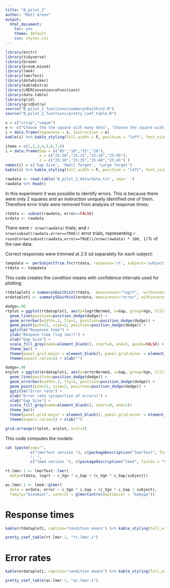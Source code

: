```yaml
---
title: "B_pilot_2"
author: "Matt Green"
output:
  html_document:
    toc: yes
    theme: default
    css: styles.css
---
```


```r
library(knitr)
library(tidyverse)
library(broom)
library(broom.mixed)
library(lme4)
library(lmerTest)
library(dotwhisker)
library(kableExtra)
library(LMERConvenienceFunctions)
library(data.table)
library(grid)
library(gridExtra)
source("B_pilot_2_functions/summarySEwithin2.R")
source("B_pilot_2_functions/pretty_coef_table.R")
```

```r
v = c("crisp","vague")
e <- c("Choose the the square with many dots", "Choose the square with 20 dots")
i = data.frame(Vagueness = v, Instruction = e)
kable(i) %>% kable_styling(full_width = F, position = "left", font_size = 11) 
```

```r
items = c(1,2,3,4,5,6,7,8)
i = data.frame(Gap = c("05","10","15","20"),
               x = c("25:20","25:15","25:10","25:05"),
               z = c("25:30","25:35","25:40","25:45") )
names(i) = c('Gap Size', 'Small Target', 'Large Target')
kable(i) %>% kable_styling(full_width = F, position = "left", font_size = 11) 
```

```r
rawdata <- read.table('B_pilot_2_data/data.txt', sep=' ')
rawdata %>% head() 
```

In this experiment it was possible to identify errors.
This is because there were only 2 squares and an instruction uniquely identified one of them.
Therefore error trials were removed from analysis of response times: 

```r
rtdata <- subset(rawdata, error==FALSE)
erdata <- rawdata
```

There were `r nrow(rawdata)` trials; and `r  nrow(subset(rawdata,error==TRUE))` error trials, representing 
`r round(nrow(subset(rawdata,error==TRUE))/nrow(rawdata) * 100, 1)`% of the raw data.

Correct responses were trimmed at 2.5 sd separately for each subject:

```r
tempdata <- perSubjectTrim.fnc(rtdata, response='rt', subject='subject', trim = 2.5)$data
rtdata <- tempdata
```

This code creates the condition means with confidence intervals used for plotting:

```r
rtdataplot1 = summarySEwithin2(rtdata,  measurevar="logrt",  withinvars=c("Vgn","Gap"), idvar="subject")
erdataplot1 <- summarySEwithin2(erdata, measurevar="error", withinvars=c("Vgn","Gap"), idvar="subject")
```

```r
dodge=.06
rtplot = ggplot(rtdataplot1, aes(y=logrtNormed, x=Gap, group=Vgn, fill=Vgn, shape=Vgn, ymin=logrtNormed-ci, ymax=logrtNormed+ci)) + 
  geom_line(position=position_dodge(dodge)) + 
  geom_errorbar(width=.3, lty=1, position=position_dodge(dodge)) + 
  geom_point(pch=21, size=2, position=position_dodge(dodge)) +
  ggtitle("Response time") + 
  ylab("Respone time (log (ms))") + 
  xlab("Gap Size") +
  scale_fill_grey(name=element_blank(), start=0, end=1, guide=FALSE) +
  theme_bw() +
  theme(panel.grid.major = element_blank(), panel.grid.minor = element_blank(), legend.key = element_blank() ) +
  theme(aspect.ratio=1) + xlab("")
```

```r
dodge=.06
erplot = ggplot(erdataplot1, aes(y=errorNormed, x=Gap, group=Vgn, fill=Vgn, shape=Vgn, ymin=errorNormed-ci, ymax=errorNormed+ci)) + 
  geom_line(position=position_dodge(dodge)) + 
  geom_errorbar(width=.3, lty=1, position=position_dodge(dodge)) + 
  geom_point(pch=21, size=2, position=position_dodge(dodge)) +
  ggtitle("Error rate") + 
  ylab("Error rate (proportion of errors)") + 
  xlab("Gap Size") +
  scale_fill_grey(name=element_blank(), start=0, end=1)+
  theme_bw()+
  theme(panel.grid.major = element_blank(), panel.grid.minor = element_blank(), legend.key = element_blank() )+
  theme(aspect.ratio=1) + xlab("")
```

```r
grid.arrange(rtplot, erplot, ncol=2)
```

This code computes the models:

```r
cat (paste(sep="", 
           c("lmerTest version "), c(packageDescription("lmerTest", fields = "Version")),
           "; ", 
           c("lme4 version "), c(packageDescription("lme4", fields = "Version"))) ) 
```

```r
rt.lmer.1 <- lmerTest::lmer(
  data=rtdata, logrt ~ c_Vgn * c_Gap + (c_Vgn * c_Gap|subject))

ac.lmer.1 <- lme4::glmer(
  data = erdata, error ~ c_Vgn * c_Gap + (c_Vgn * c_Gap | subject), 
  family="binomial", control = glmerControl(optimizer = "bobyqa"))
```

# Response times

```r
kable(rtdataplot1, caption="condition means") %>% kable_styling(full_width = F, position = "left", font_size = 11) 
```

```r
pretty_coef_table(rt.lmer.1, "rt.lmer.1")
```

# Error rates

```r
kable(erdataplot1, caption="condition means") %>% kable_styling(full_width = F, position = "left", font_size = 11) 
```

```r
pretty_coef_table(ac.lmer.1, "ac.lmer.1")
```

<!-- ```{r} -->
<!-- rt.lmer.2 <- lmerTest::lmer( -->
<!--   data=rtdata, logrt ~ c_Vgn * c_Gap + c_Ord + c_Qty + (c_Vgn * c_Gap + c_Ord + c_Qty | subject)) -->
<!-- ``` -->

<!-- ```{r} -->
<!-- ac.lmer.2 <- lme4::glmer( -->
<!--   data = erdata, error ~ c_Vgn * c_Gap + c_Ord + c_Qty + (c_Vgn * c_Gap + c_Ord + c_Qty | subject),  -->
<!--   family="binomial", control = glmerControl(optimizer = "bobyqa")) -->
<!-- ``` -->


<!-- ```{r tableRTmodelMaximal, results='asis', echo=FALSE, cache=TRUE} -->
<!-- x = as.data.frame(format(summary(rt.lmer.2)$coef, scientific=FALSE), stringsAsFactors = FALSE) -->

<!-- for (i in 1:(ncol(x)-1)) { -->
<!--   for (j in 1:nrow(x)) { -->
<!--     x[j,i] <-  substr(x[j,i], start=1, stop=7) -->
<!--   } -->
<!-- } -->

<!-- for (i in 1:(ncol(x)-1)) { -->
<!--   x[,i] <- as.numeric(x[,i]) -->
<!-- } -->

<!-- for (i in ncol(x)) { -->
<!--   for (j in 1:nrow(x)) { -->
<!--     x[j,i] <-  substr(x[j,i], start=1, stop=7) -->
<!--   } -->
<!-- } -->
<!-- print( -->
<!--   xtable( -->
<!--     align='lrrrrr',  -->
<!--     digits=c(0,  2,2,2,2,3), -->
<!--     x, -->
<!--     caption="Maximal response time model"),  -->
<!--     caption.placement="top",  -->
<!--   type='html') -->
<!-- ``` -->


<!-- ```{r tableErrorModelMaximal, results='asis', cache=TRUE, echo=FALSE} -->
<!-- print( -->
<!--   xtable( -->
<!--     digits=3, summary( -->
<!--       ac.lmer.2)$coefficients, -->
<!--              caption="Maximal error rates model"), -->
<!--              caption.placement="top", type='html') -->
<!-- ``` -->

